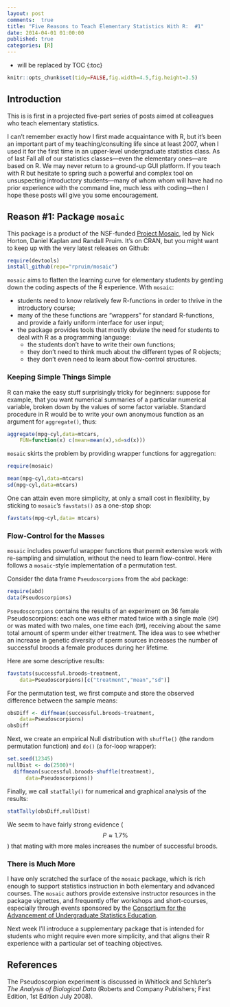 ```yaml
---
layout: post
comments:  true
title: "Five Reasons to Teach Elementary Statistics With R:  #1"
date: 2014-04-01 01:00:00
published: true
categories: [R]
---
```


* will be replaced by TOC
{:toc}

```r
knitr::opts_chunk$set(tidy=FALSE,fig.width=4.5,fig.height=3.5)
```

## Introduction


This is is first in a projected five-part series of posts aimed at colleagues who teach elementary statistics.

I can't remember exactly how I first made acquaintance with R, but it's been an important part of my teaching/consulting life since at least 2007, when I used it for the first time in an upper-level undergraduate statistics class.  As of last Fall all of our statistics classes---even the elementary ones---are based on R.  We may never return to a ground-up GUI platform.  If you teach with R but hesitate to spring such a powerful and complex tool on unsuspecting introductory students---many of whom whom will have had no prior experience with the command line, much less with coding---then I hope these posts will give you some encouragement.

## Reason #1:  Package `mosaic`

This package is a product of the NSF-funded [Project Mosaic](http://mosaic-web.org/), led by Nick Horton, Daniel Kaplan and Randall Pruim.  It's on CRAN, but you might want to keep up with the very latest releases on Github:

```r
require(devtools)
install_github(repo="rpruim/mosaic")
```

`mosaic` aims to flatten the learning curve for elementary students by gentling down the coding aspects of the R experience.  With `mosaic`:

* students need to know relatively few R-functions in order to thrive in the introductory course;
* many of the these functions are "wrappers" for standard R-functions, and provide a fairly uniform interface for user input;
* the package provides tools that mostly obviate the need for students to deal with R as a programming language:
    * the students don't have to write their own functions;
    * they don't need to think much about the different types of R objects;
    * they don't even need to learn about flow-control structures.

### Keeping Simple Things Simple

R can make the easy stuff surprisingly tricky for beginners:  suppose for example, that you want numerical summaries of a particular numerical variable, broken down by the values of some factor variable.  Standard procedure in R would be to write your own anonymous function as an argument for `aggregate()`, thus:

```r
aggregate(mpg~cyl,data=mtcars,
    FUN=function(x) c(mean=mean(x),sd=sd(x)))
```

`mosaic` skirts the problem by providing wrapper functions for aggregation:

```r
require(mosaic)
```

```r
mean(mpg~cyl,data=mtcars)
sd(mpg~cyl,data=mtcars)
```

One can attain even more simplicity, at only a small cost in flexibility, by sticking to `mosaic`'s `favstats()` as a one-stop shop:

```r
favstats(mpg~cyl,data= mtcars)
```

### Flow-Control for the Masses

`mosaic` includes powerful wrapper functions that permit extensive work with re-sampling and simulation, without the need to learn flow-control.  Here follows a `mosaic`-style implementation of a permutation test.

Consider the data frame `Pseudoscorpions` from the `abd` package:

```r
require(abd)
data(Pseudoscorpions)
```

`Pseudoscorpions` contains the results of an experiment on 36 female Pseudoscorpions:  each one was either mated twice with a single male (`SM`) or was mated with two males, one time each (`DM`), receiving about the same total amount of sperm under either treatment.  The idea was to see whether an increase in genetic diversity of sperm sources increases the number of successful broods a female produces during her lifetime.

Here are some descriptive results:

```r
favstats(successful.broods~treatment,
    data=Pseudoscorpions)[c("treatment","mean","sd")]
```

For the permutation test, we first compute and store the observed difference between the sample means:

```r
obsDiff <- diffmean(successful.broods~treatment,
    data=Pseudoscorpions)
obsDiff
```

Next, we create an empirical Null distribution with `shuffle()` (the random permutation function) and `do()` (a for-loop wrapper):

```r
set.seed(12345)
nullDist <- do(2500)*(
  diffmean(successful.broods~shuffle(treatment),
      data=Pseudoscorpions))
```

Finally, we call `statTally()` for numerical and graphical analysis of the results:

```r
statTally(obsDiff,nullDist)
```


We seem to have fairly strong evidence ($$ P \approx 1.7\% $$) that mating with more males increases the number of successful broods.

### There is Much More

I have only scratched the surface of the `mosaic` package, which is rich enough to support statistics instruction in both elementary and advanced courses.  The `mosaic` authors provide extensive instructor resources in the package vignettes, and frequently offer workshops and short-courses, especially through events sponsored by the [Consortium for the Advancement of Undergraduate Statistics Education](https://www.causeweb.org/).

Next week I'll introduce a supplementary package that is intended for students who might require even more simplicity, and that aligns their R experience with a particular set of teaching objectives.

## References

The Pseudoscorpion experiment is discussed in Whitlock and Schluter's *The Analysis of Biological Data* (Roberts and Company Publishers; First Edition, 1st Edition July 2008).
